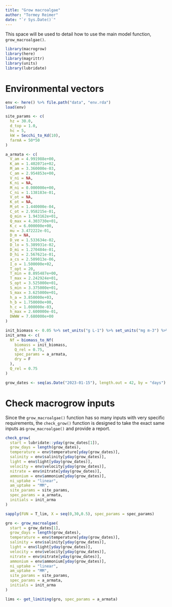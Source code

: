 ```yaml
---
title: "Grow macroalgae"
author: "Tormey Reimer"
date: "`r Sys.Date()`"
---
```


This space will be used to detail how to use the main model function, `grow_macroalgae()`.

```r
library(macrogrow)
library(here)
library(magrittr)
library(units)
library(lubridate)
```

# Environmental vectors

```r
env <- here() %>% file.path("data", "env.rda")
load(env)

site_params <- c(
  hz = 30.0,
  d_top = 1.0,
  hc = 5, 
  kW = Secchi_to_Kd(10),
  farmA = 50*50
)

a_armata <- c(
  V_am = 4.991988e+00,
  K_am = 1.402071e+02,
  M_am = 3.360000e-03,
  C_am = 2.954853e+00,
  V_ni = NA,
  K_ni = NA,
  M_ni = 0.000000e+00,
  C_ni = 1.138183e-01,
  V_ot = NA,
  K_ot = NA,
  M_ot = 1.440000e-04,
  C_ot = 2.958215e-01,
  Q_min = 1.943162e+01,
  Q_max = 4.303730e+01,
  K_c = 6.000000e+00,
  mu = 3.472222e-01,
  D_m = NA,
  D_ve = 1.533634e-02,
  D_lo = 5.389931e-02,
  D_mi = 1.270484e-01,
  D_hi = 2.567621e-01,
  a_cs = 2.509013e-06,
  I_o = 1.500000e+02,
  T_opt = 20,
  T_min = 8.895487e+00,
  T_max = 2.242924e+01,
  S_opt = 3.525000e+01,
  S_min = 3.375000e+01,
  S_max = 3.625000e+01,
  h_a = 3.850000e+03,
  h_b = 1.750000e+00,
  h_c = 1.000000e-03,
  h_max = 2.600000e-01,
  DWWW = 7.680000e+00
)

init_biomass <- 0.05 %>% set_units("g L-1") %>% set_units("mg m-3") %>% drop_units()
init_arma <- c(
  Nf = biomass_to_Nf(
    biomass = init_biomass,
    Q_rel = 0.75,
    spec_params = a_armata,
    dry = F
  ),
  Q_rel = 0.75
)

grow_dates <- seq(as.Date("2023-01-15"), length.out = 42, by = "days")
```

# Check macrogrow inputs

Since the `grow_macroalgae()` function has so many inputs with very specific requirements, the `check_grow()` function is designed to take the exact same inputs as `grow_macroalgae()` and provide a report.

```r
check_grow(
  start = lubridate::yday(grow_dates[1]),
  grow_days = length(grow_dates),
  temperature = env$temperature[yday(grow_dates)],
  salinity = env$salinity[yday(grow_dates)],
  light = env$light[yday(grow_dates)],
  velocity = env$velocity[yday(grow_dates)],
  nitrate = env$nitrate[yday(grow_dates)],
  ammonium = env$ammonium[yday(grow_dates)],
  ni_uptake = "linear",
  am_uptake = "MM",
  site_params = site_params, 
  spec_params = a_armata,
  initials = init_arma
)
```

```r
sapply(FUN = T_lim, X = seq(0,30,0.5), spec_params = spec_params)
```


```r
gro <- grow_macroalgae(
  start = grow_dates[1],
  grow_days = length(grow_dates),
  temperature = env$temperature[yday(grow_dates)],
  salinity = env$salinity[yday(grow_dates)],
  light = env$light[yday(grow_dates)],
  velocity = env$velocity[yday(grow_dates)],
  nitrate = env$nitrate[yday(grow_dates)],
  ammonium = env$ammonium[yday(grow_dates)],
  ni_uptake = "linear",
  am_uptake = "MM",
  site_params = site_params, 
  spec_params = a_armata,
  initials = init_arma
)
```

```r
lims <- get_limiting(gro, spec_params = a_armata)
```

